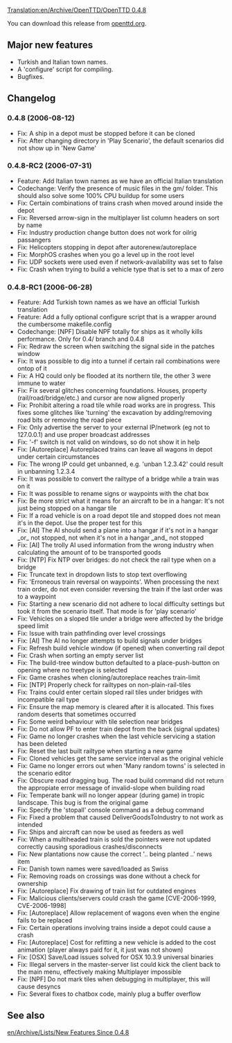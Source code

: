 [[Translation:en/Archive/OpenTTD/OpenTTD 0.4.8]]

{{en/Development/OTTDVersions}}
{{en/Archive/OpenTTD/Release|prev=OpenTTD 0.4.7|next=OpenTTD 0.5.0|date=2006-08-16}}

You can download this release from [http://www.openttd.org/download-stable/0.4.8 openttd.org].

==Major new features==
* Turkish and Italian town names.
* A 'configure' script for compiling.
* Bugfixes.

==Changelog==

===0.4.8 (2006-08-12)===
* Fix: A ship in a depot must be stopped before it can be cloned
* Fix: After changing directory in 'Play Scenario', the default scenarios did not show up in 'New Game'

===0.4.8-RC2 (2006-07-31)===
* Feature: Add Italian town names as we have an official Italian translation
* Codechange: Verify the presence of music files in the gm/ folder. This should also solve some 100% CPU buildup for some users
* Fix: Certain combinations of trains crash when moved around inside the depot
* Fix: Reversed arrow-sign in the multiplayer list column headers on sort by name
* Fix: Industry production change button does not work for oilrig passangers
* Fix: Helicopters stopping in depot after autorenew/autoreplace
* Fix: MorphOS crashes when you go a level up in the root level
* Fix: UDP sockets were used even if network-availability was set to false
* Fix: Crash when trying to build a vehicle type that is set to a max of zero

===0.4.8-RC1 (2006-06-28)===
* Feature: Add Turkish town names as we have an official Turkish translation
* Feature: Add a fully optional configure script that is a wrapper around the cumbersome makefile.config
* Codechange: [NPF] Disable NPF totally for ships as it wholly kills performance. Only for 0.4/ branch and 0.4.8
* Fix: Redraw the screen when switching the signal side in the patches window
* Fix: It was possible to dig into a tunnel if certain rail combinations were ontop of it
* Fix: A HQ could only be flooded at its northern tile, the other 3 were immune to water
* Fix: Fix several glitches concerning foundations. Houses, property (rail/road/bridge/etc.) and cursor are now aligned properly
* Fix: Prohibit altering a road tile while road works are in progress. This fixes some glitches like 'turning' the excavation by adding/removing road bits or removing the road piece
* Fix: Only advertise the server to your external IP/network (eg not to 127.0.0.1) and use proper broadcast addresses
* Fix: '-f' switch is not valid on windows, so do not show it in help
* Fix: [Autoreplace] Autoreplaced trains can leave all wagons in depot under certain circumstances
* Fix: The wrong IP could get unbanned, e.g. 'unban 1.2.3.42' could result in unbanning 1.2.3.4
* Fix: It was possible to convert the railtype of a bridge while a train was on it
* Fix: It was possible to rename signs or waypoints with the chat box
* Fix: Be more strict what it means for an aircraft to be in a hangar: It's not just being stopped on a hangar tile
* Fix: If a road vehicle is on a road depot tile and stopped does not mean it's in the depot. Use the proper test for this
* Fix: [AI] The AI should send a plane into a hangar if it's not in a hangar _or_ not stopped, not when it's not in a hangar _and_ not stopped
* Fix: [AI] The trolly AI used information from the wrong industry when calculating the amount of to be transported goods
* Fix: [NTP] Fix NTP over bridges: do not check the rail type when on a bridge
* Fix: Truncate text in dropdown lists to stop text overflowing
* Fix: 'Erroneous train reversal on waypoints'. When processing the next train order, do not even consider reversing the train if the last order was to a waypoint
* Fix: Starting a new scenario did not adhere to local difficulty settings but took it from the scenario itself. That mode is for 'play scenario'
* Fix: Vehicles on a sloped tile under a bridge were affected by the bridge speed limit
* Fix: Issue with train pathfinding over level crossings
* Fix: [AI] The AI no longer attempts to build signals under bridges
* Fix: Refresh build vehicle window (if opened) when converting rail depot
* Fix: Crash when sorting an empty server list
* Fix: The build-tree window button defaulted to a place-push-button on opening where no treetype is selected
* Fix: Game crashes when cloning/autoreplace reaches train-limit
* Fix: [NTP] Properly check for railtypes on non-plain-rail-tiles
* Fix: Trains could enter certain sloped rail tiles under bridges with incompatible rail type
* Fix: Ensure the map memory is cleared after it is allocated. This fixes random deserts that sometimes occurred
* Fix: Some weird behaviour with tile selection near bridges
* Fix: Do not allow PF to enter train depot from the back (signal updates)
* Fix: Game no longer crashes when the last vehicle servicing a station has been deleted
* Fix: Reset the last built railtype when starting a new game
* Fix: Cloned vehicles get the same service interval as the original vehicle
* Fix: Game no longer errors out when 'Many random towns' is selected in the scenario editor
* Fix: Obscure road dragging bug. The road build command did not return the appropiate error message of invalid-slope when building road
* Fix: Temperate bank will no longer appear (during game) in tropic landscape. This bug is from the original game
* Fix: Specify the 'stopall' console command as a debug command
* Fix: Fixed a problem that caused DeliverGoodsToIndustry to not work as intended
* Fix: Ships and aircraft can now be used as feeders as well
* Fix: When a multiheaded train is sold the pointers were not updated correctly causing sporadious crashes/disconnects
* Fix: New plantations now cause the correct '.. being planted ..' news item
* Fix: Danish town names were saved/loaded as Swiss
* Fix: Removing roads on crossings was done without a check for ownership
* Fix: [Autoreplace] Fix drawing of train list for outdated engines
* Fix: Malicious clients/servers could crash the game [CVE-2006-1999, CVE-2006-1998]
* Fix: [Autoreplace] Allow replacement of wagons even when the engine fails to be replaced
* Fix: Certain operations involving trains inside a depot could cause a crash
* Fix: [Autoreplace] Cost for refitting a new vehicle is added to the cost animation (player always paid for it, it just was not shown)
* Fix: [OSX] Save/Load issues solved for OSX 10.3.9 universal binaries
* Fix: Illegal servers in the master-server list could kick the client back to the main menu, effectively making Multiplayer impossible
* Fix: [NPF] Do not mark tiles when debugging in multiplayer, this will cause desyncs
* Fix: Several fixes to chatbox code, mainly plug a buffer overflow

==See also==
[[en/Archive/Lists/New Features Since 0.4.8]]